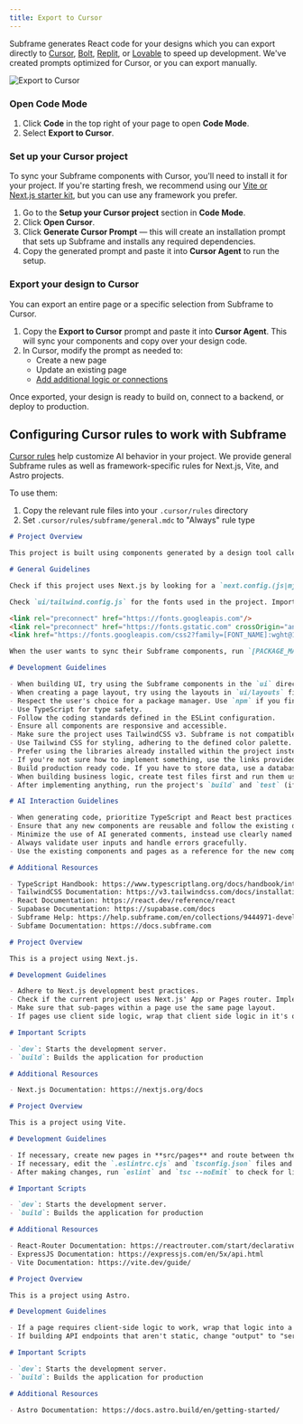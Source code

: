 ```yaml
---
title: Export to Cursor
---
```


Subframe generates React code for your designs which you can export directly to [Cursor](/export-to-cursor), [Bolt](/export-to-bolt), [Replit](/export-to-replit), or [Lovable](/export-to-lovable) to speed up development. We've created prompts optimized for Cursor, or you can export manually.

![Export to Cursor](/images/export-to-cursor/export-to-cursor.png)

### Open Code Mode
1. Click **Code** in the top right of your page to open **Code Mode**.
2. Select **Export to Cursor**.

### Set up your Cursor project
To sync your Subframe components with Cursor, you'll need to install it for your project. If you're starting fresh, we recommend using our [Vite or Next.js starter kit](/installation#setting-up-with-a-template), but you can use any framework you prefer.

1. Go to the **Setup your Cursor project** section in **Code Mode**.
2. Click **Open Cursor**.
3. Click **Generate Cursor Prompt** — this will create an installation prompt that sets up Subframe and installs any required dependencies.
4. Copy the generated prompt and paste it into **Cursor Agent** to run the setup.

### Export your design to Cursor
You can export an entire page or a specific selection from Subframe to Cursor.

1. Copy the **Export to Cursor** prompt and paste it into **Cursor Agent**. This will sync your components and copy over your design code.
2. In Cursor, modify the prompt as needed to:
    * Create a new page
    * Update an existing page
    * [Add additional logic or connections](/adding-business-logic)

Once exported, your design is ready to build on, connect to a backend, or deploy to production.

## Configuring Cursor rules to work with Subframe

[Cursor rules](https://docs.cursor.com/context/rules-for-ai) help customize AI behavior in your project. We provide general Subframe rules as well as framework-specific rules for Next.js, Vite, and Astro projects.

To use them:
1. Copy the relevant rule files into your `.cursor/rules` directory
2. Set `.cursor/rules/subframe/general.mdc` to "Always" rule type


<CodeGroup>

  ```markdown .cursor/rules/subframe/general.mdc [expandable]
  # Project Overview

  This project is built using components generated by a design tool called Subframe. The files for these components are located in the `ui` directory. NEVER EDIT THE FILES IN THE `ui` DIRECTORY. Instead, whem implementing business logic, wrap them in your own components. The `ui` directory may be in different places, so check the codebase first to make sure you find it. If you can't find it on the first try, look harder. It could be in the `src/ui` directory. If you can't find it, ask the user where it is.

  # General Guidelines

  Check if this project uses Next.js by looking for a `next.config.(js|mjs|cjs|ts|cts|mts)` file. If so, adhere to the guidelines in @nextjs.mdc. Check if this project uses vite by looking for a `vite.config.(js|mjs|cjs|ts|cts|mts)` file. If so, adhere to the guidelines in @vite.mdc. Check if this project uses astro by looking for a `astro.config.(js|mjs|cjs|ts|cts|mts)` file. If so, adhere to the guidelines in @astro.mdc.

  Check `ui/tailwind.config.js` for the fonts used in the project. Import them using Google Fonts adhering the to following structure: 

  <link rel="preconnect" href="https://fonts.googleapis.com"/>
  <link rel="preconnect" href="https://fonts.gstatic.com" crossOrigin="anonymous"/>
  <link href="https://fonts.googleapis.com/css2?family=[FONT_NAME]:wght@100;200;300;400;500;600;700;800;900&display=swap" rel="stylesheet"/>

  When the user wants to sync their Subframe components, run `[PACKAGE_MANAGER_COMMAND] exec @subframe/cli@latest sync -all`.

  # Development Guidelines

  - When building UI, try using the Subframe components in the `ui` directory first, wrapping them in your own components to implement business logic.
  - When creating a page layout, try using the layouts in `ui/layouts` first. If you implement your own layout, don't use one from `ui/layouts`.
  - Respect the user's choice for a package manager. Use `npm` if you find a `package-lock.json` file in the project, `yarn` if you find a `yarn.lock` file, `pnpm` if you find a `pnpm.lock` file and `bun` if you find a `bun.lock` or `bun.lockb` file. If the desired command fails, fall back to `npm`.
  - Use TypeScript for type safety.
  - Follow the coding standards defined in the ESLint configuration.
  - Ensure all components are responsive and accessible.
  - Make sure the project uses TailwindCSS v3. Subframe is not compatible with TailwindCSS v4 yet.
  - Use Tailwind CSS for styling, adhering to the defined color palette. You can use all tokens defined in `tailwind.config.js` and `ui/tailwind.config.js`.
  - Prefer using the libraries already installed within the project instead of installing new ones. Only if necessary, install your own.
  - If you're not sure how to implement something, use the links provided in additional resources.
  - Build production ready code. If you have to store data, use a database ORM. Handle user inputs with extreme care, validating and sanitizing any inputs before saving them. For example, use prepared statements in SQL before saving inputs and Zod for validating inputs.
  - When building business logic, create test files first and run them using the testing library most applicable for the framework the project is using. Iterate until all tests pass and we get no linter errors from TypeScript or ESLint.
  - After implementing anything, run the project's `build` and `test` (if applicable) commands and iterate until there are no more errors.

  # AI Interaction Guidelines

  - When generating code, prioritize TypeScript and React best practices.
  - Ensure that any new components are reusable and follow the existing design patterns.
  - Minimize the use of AI generated comments, instead use clearly named variables and functions.
  - Always validate user inputs and handle errors gracefully.
  - Use the existing components and pages as a reference for the new components and pages.

  # Additional Resources 

  - TypeScript Handbook: https://www.typescriptlang.org/docs/handbook/intro.html
  - TailwindCSS Documentation: https://v3.tailwindcss.com/docs/installation/using-postcss
  - React Documentation: https://react.dev/reference/react
  - Supabase Documentation: https://supabase.com/docs
  - Subframe Help: https://help.subframe.com/en/collections/9444971-developing-with-subframe
  - Subfame Documentation: https://docs.subframe.com
  ```

  ```markdown .cursor/rules/subframe/nextjs.mdc [expandable]
  # Project Overview

  This is a project using Next.js.

  # Development Guidelines

  - Adhere to Next.js development best practices. 
  - Check if the current project uses Next.js' App or Pages router. Implement pages and data-fetching accordingly.
  - Make sure that sub-pages within a page use the same page layout.
  - If pages use client side logic, wrap that client side logic in it's own component and import it into the page. Do not add `"use client"` directives to pages, only add it to components.

  # Important Scripts

  - `dev`: Starts the development server.
  - `build`: Builds the application for production

  # Additional Resources

  - Next.js Documentation: https://nextjs.org/docs
  ```

  ```markdown .cursor/rules/subframe/vite.mdc [expandable]
  # Project Overview

  This is a project using Vite.

  # Development Guidelines

  - If necessary, create new pages in **src/pages** and route between them using the `react-router-dom` library. Import the pages through `React.lazy` and `React.Suspense` and route them all through **src/App.tsx**
  - If necessary, edit the `.eslintrc.cjs` and `tsconfig.json` files and add ignore rules to make sure we don't get linting errors when building from any files in the `ui` directory.
  - After making changes, run `eslint` and `tsc --noEmit` to check for linting errors and fix them. 

  # Important Scripts

  - `dev`: Starts the development server.
  - `build`: Builds the application for production

  # Additional Resources

  - React-Router Documentation: https://reactrouter.com/start/declarative/installation
  - ExpressJS Documentation: https://expressjs.com/en/5x/api.html
  - Vite Documentation: https://vite.dev/guide/
  ```

  ```markdown .cursor/rules/subframe/astro.mdx [expandable]
  # Project Overview

  This is a project using Astro.

  # Development Guidelines

  - If a page requires client-side logic to work, wrap that logic into a React component and import it into the page. Do not handle client-side logic in `.astro` files. Add `client:load`, `client:idle` or `client:only` directives to the component call as required. 
  - If building API endpoints that aren't static, change "output" to "server" in `astro.config.js`

  # Important Scripts

  - `dev`: Starts the development server.
  - `build`: Builds the application for production

  # Additional Resources

  - Astro Documentation: https://docs.astro.build/en/getting-started/
  ```

</CodeGroup>
